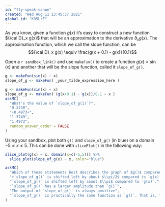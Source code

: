```yaml
---
id: "fly-speak-canoe"
created: "Wed Aug 11 13:45:37 2021"
global_id: "K05LrF"
---
```


As you know, given a function $g(x)$ it's easy to construct a new function ${\cal D}_x g(x)$ that will be an approximation to the derivative $\partial_x g(x)$. The approximation function, which we call the slope function, can be $${\cal D}_x g(x) \equiv \frac{g(x + 0.1) - g(x)}{0.1}$$

Open a `r sandbox_link()` and use `makeFun()` to create a function $g(x) \equiv \sin(x)$ and another that will be the slope function, called it `slope_of_g()`.

```r
g <- makeFun(sin(x) ~ x)
slope_of_g <- makeFun( _your_tilde_expression_here )
```


```r
g <- makeFun(sin(x) ~ x)
slope_of_g <- makeFun( (g(x+0.1) - g(x))/0.1 ~ x )
askMC(
  "What's the value of `slope_of_g(1)`?",
  "0.3749",
  "+0.4973+",
  "1.3749",
  "1.4973",
  random_answer_order = FALSE
)
```

Using your sandbox, plot both `g()` and `slope_of_g()` (in blue) on a domain $-5 \leq x \leq 5$. This can be done with `slicePlot()` in the following way:

```r
slice_plot(g(x) ~ x, domain(x=c(-5,5))) %>%
  slice_plot(slope_of_g(x) ~ x, color="blue")
```
```r
askMC(
  "Which of these statements best describes the graph of $g()$ compared to `slope_of_g()`?",
  "+`slope_of_g()` is shifted left by about $\\pi/2$ compared to `g(x)`.+",
  "`slope_of_g()` is shifted left by about $\\pi$ compared to `g(x)`.",
  "`slope_of_g()` has a larger amplitude than `g()`", 
  "The output of `slope_of_g()` is always positive",
  "`slope_of_g()` is practically the same function as `g()`. That is, for any input the output of the two functions is practically the same."
)
```

